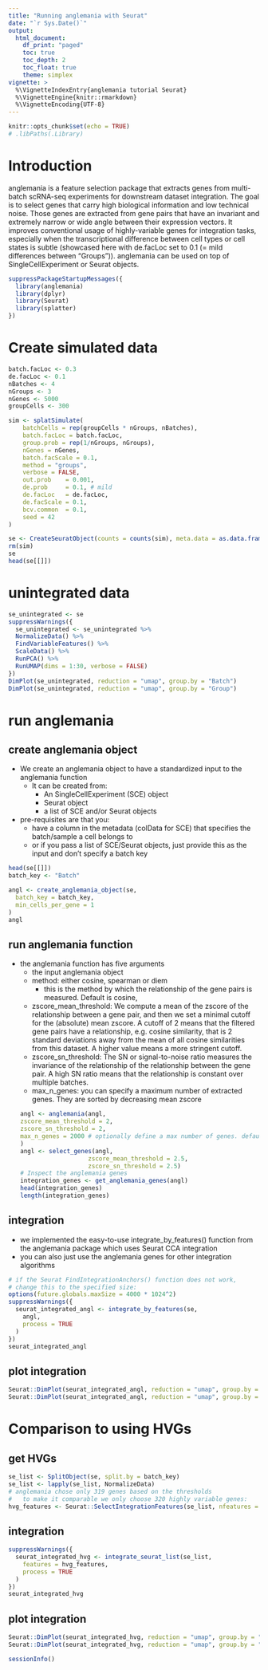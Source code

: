 ```yaml
---
title: "Running anglemania with Seurat"
date: "`r Sys.Date()`"
output:
  html_document:
    df_print: "paged"
    toc: true
    toc_depth: 2
    toc_float: true
    theme: simplex
vignette: >
  %\VignetteIndexEntry{anglemania tutorial Seurat}
  %\VignetteEngine{knitr::rmarkdown}
  %\VignetteEncoding{UTF-8}
---
```


```r
knitr::opts_chunk$set(echo = TRUE)
# .libPaths(.Library)
```

# Introduction
anglemania is a feature selection package that extracts genes from multi-batch scRNA-seq 
experiments for downstream dataset integration.
The goal is to select genes that carry high biological information and low 
technical noise. Those genes are extracted from gene pairs that have an 
invariant and extremely narrow or wide angle between their expression vectors.
It improves conventional usage of highly-variable genes for integration tasks, 
especially when the transcriptional difference between cell types or cell states 
is subtle (showcased here with de.facLoc set to 0.1 (= mild differences between "Groups")).
anglemania can be used on top of SingleCellExperiment or Seurat objects.

```r
suppressPackageStartupMessages({
  library(anglemania)
  library(dplyr)
  library(Seurat)
  library(splatter)
})
```

# Create simulated data
```r
batch.facLoc <- 0.3
de.facLoc <- 0.1
nBatches <- 4
nGroups <- 3
nGenes <- 5000
groupCells <- 300

sim <- splatSimulate(
    batchCells = rep(groupCells * nGroups, nBatches),
    batch.facLoc = batch.facLoc,
    group.prob = rep(1/nGroups, nGroups),
    nGenes = nGenes,
    batch.facScale = 0.1,
    method = "groups",
    verbose = FALSE,
    out.prob    = 0.001,
    de.prob     = 0.1, # mild 
    de.facLoc   = de.facLoc,
    de.facScale = 0.1,
    bcv.common  = 0.1,
    seed = 42
)

se <- CreateSeuratObject(counts = counts(sim), meta.data = as.data.frame(colData(sim)))
rm(sim)
se
head(se[[]])
```

# unintegrated data
```r

se_unintegrated <- se
suppressWarnings({
  se_unintegrated <- se_unintegrated %>%
  NormalizeData() %>%
  FindVariableFeatures() %>%
  ScaleData() %>%
  RunPCA() %>%
  RunUMAP(dims = 1:30, verbose = FALSE)
})
DimPlot(se_unintegrated, reduction = "umap", group.by = "Batch")
DimPlot(se_unintegrated, reduction = "umap", group.by = "Group")
```

# run anglemania
## create anglemania object
* We create an anglemania object to have a standardized input to the anglemania function
  * It can be created from:
    * An SingleCellExperiment (SCE) object
    * Seurat object
    * a list of SCE and/or Seurat objects
* pre-requisites are that you:
  * have a column in the metadata (colData for SCE) that specifies the batch/sample a cell belongs to
  * or if you pass a list of SCE/Seurat objects, just provide this as the input and
   don't specify a batch key
  
```r
head(se[[]])
batch_key <- "Batch"

angl <- create_anglemania_object(se,
  batch_key = batch_key,
  min_cells_per_gene = 1
)
angl
```

## run anglemania function
* the anglemania function has five arguments
  * the input anglemania object
  * method: either cosine, spearman or diem
    * this is the method by which the relationship of the gene pairs is measured. Default is cosine, 
  * zscore_mean_threshold: We compute a mean of the zscore of the relationship between a gene pair,
    and then we set a minimal cutoff for the (absolute) mean zscore. A cutoff of 2 means that the
    filtered gene pairs have a relationship, e.g. cosine similarity, that is 2 standard deviations 
    away from the mean of all cosine similarities from this dataset. A higher value means a more 
    stringent cutoff.
  * zscore_sn_threshold: The SN or signal-to-noise ratio measures the invariance of the relationship
    of the relationship between the gene pair. A high SN ratio means that the relationship is constant
    over multiple batches.
  * max_n_genes: you can specify a maximum number of extracted genes. They are sorted by decreasing 
    mean zscore
```r
angl <- anglemania(angl,
  zscore_mean_threshold = 2,
  zscore_sn_threshold = 2,
  max_n_genes = 2000 # optionally define a max number of genes. default is 2000
)
angl <- select_genes(angl,
                     zscore_mean_threshold = 2.5,
                     zscore_sn_threshold = 2.5)
# Inspect the anglemania genes
integration_genes <- get_anglemania_genes(angl)
head(integration_genes)
length(integration_genes)
```

## integration
* we implemented the easy-to-use integrate_by_features() function from the anglemania package which uses Seurat CCA integration
* you can also just use the anglemania genes for other integration algorithms
```r
# if the Seurat FindIntegrationAnchors() function does not work,
# change this to the specified size:
options(future.globals.maxSize = 4000 * 1024^2)
suppressWarnings({
  seurat_integrated_angl <- integrate_by_features(se,
    angl,
    process = TRUE
  )
})
seurat_integrated_angl
```


## plot integration
```r
Seurat::DimPlot(seurat_integrated_angl, reduction = "umap", group.by = "Batch")
Seurat::DimPlot(seurat_integrated_angl, reduction = "umap", group.by = "Group")
```

# Comparison to using HVGs
## get HVGs
```r
se_list <- SplitObject(se, split.by = batch_key)
se_list <- lapply(se_list, NormalizeData)
# anglemania chose only 319 genes based on the thresholds
#   to make it comparable we only choose 320 highly variable genes:
hvg_features <- Seurat::SelectIntegrationFeatures(se_list, nfeatures = 320) 
```

## integration
```r
suppressWarnings({
  seurat_integrated_hvg <- integrate_seurat_list(se_list,
    features = hvg_features,
    process = TRUE
  )
})
seurat_integrated_hvg
```

## plot integration
```r
Seurat::DimPlot(seurat_integrated_hvg, reduction = "umap", group.by = "Batch")
Seurat::DimPlot(seurat_integrated_hvg, reduction = "umap", group.by = "Group")
```

```r
sessionInfo()
```



